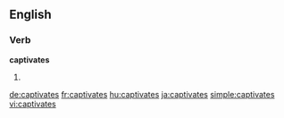 ==English==

===Verb===
'''captivates'''

# {{third-person singular of|captivate}}

[[de:captivates]]
[[fr:captivates]]
[[hu:captivates]]
[[ja:captivates]]
[[simple:captivates]]
[[vi:captivates]]